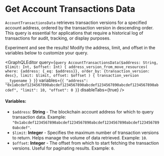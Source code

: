 
# Get Account Transactions Data

`AccountTransactionsData` retrieves transaction versions for a specified account address, ordered by the transaction version in descending order. This query is essential for applications that require a historical log of transactions for audit, tracking, or display purposes.

<Callout type="info">
Experiment and see the results! Modify the address, limit, and offset in the variables below to customize your query.
</Callout>

<GraphQLEditor
  query={`query AccountTransactionsData($address: String, $limit: Int, $offset: Int) {
    address_version_from_move_resources(
      where: {address: {_eq: $address}},
      order_by: {transaction_version: desc},
      limit: $limit,
      offset: $offset
    ) {
      transaction_version
      __typename
    }
  }`}
  variables={`{
    "address": "0x1abcdef1234567890abcdef1234567890abcdef1234567890abcdef1234567890abcdef",
    "limit": 10,
    "offset": 0
  }`}
  disableTabs={true}
/>

#### Variables:
- `$address`: **String** - The blockchain account address for which to query transaction data. Example: `"0x1abcdef1234567890abcdef1234567890abcdef1234567890abcdef1234567890abcdef"`.
- `$limit`: **Integer** - Specifies the maximum number of transaction versions to return. Helps manage the volume of data retrieved. Example: `10`.
- `$offset`: **Integer** - The offset from which to start fetching the transaction versions. Useful for paginating results. Example: `0`.
